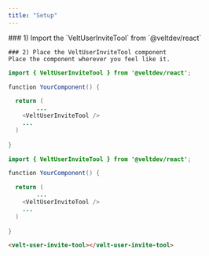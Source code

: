 ```yaml
---
title: "Setup"
---
```


<Tabs>
  <Tab title="React">
    ### 1) Import the `VeltUserInviteTool` from `@veltdev/react`

    ### 2) Place the VeltUserInviteTool component
    Place the component wherever you feel like it.

  </Tab>
  <Tab title="Next.js">


  </Tab>
  <Tab title="HTML">

  </Tab>
</Tabs>

<RequestExample>

```java React
import { VeltUserInviteTool } from '@veltdev/react';

function YourComponent() {

  return (
		...
    <VeltUserInviteTool />
    ...
  )
  
}
```

```java Next.js
import { VeltUserInviteTool } from '@veltdev/react';

function YourComponent() {

  return (
		...
    <VeltUserInviteTool />
    ...
  )
  
}
```

```html HTML
<velt-user-invite-tool></velt-user-invite-tool>
```

</RequestExample>
